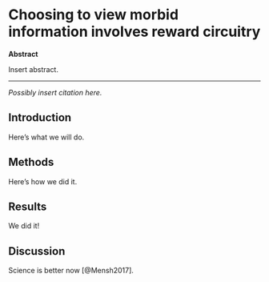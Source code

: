 # Choosing to view morbid information involves reward circuitry

__Abstract__

\noindent 
Insert abstract.

---

\vspace*{\fill}
\noindent
_Possibly insert citation here._
\newpage

## Introduction {#intro3}

Here's what we will do.

## Methods {#methods3}

Here's how we did it.

## Results {#results3}

We did it!

## Discussion {#discussion3}

Science is better now [@Mensh2017].
